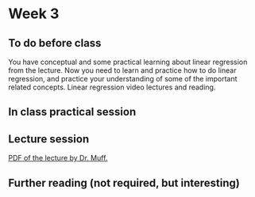 # Week 3 {-}

## To do before class {-}

You have conceptual and some practical learning about linear regression from the lecture. Now you need to learn and practice how to do linear regression, and practice your understanding of some of the important related concepts.
Linear regression video lectures and reading.



## In class practical session {-}




## Lecture session {-}


[PDF of the lecture by Dr. Muff.](https://github.com/opetchey/BIO144/raw/master/lectures/week3/Bio144_2017_week3.pdf)



## Further reading (not required, but interesting) {-}
